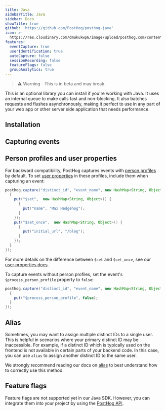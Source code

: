 ```yaml
---
title: Java
sidebarTitle: Java
sidebar: Docs
showTitle: true
github: 'https://github.com/PostHog/posthog-java'
icon: >-
  https://res.cloudinary.com/dmukukwp6/image/upload/posthog.com/contents/images/docs/integrate/java.svg
features:
  eventCapture: true
  userIdentification: true
  autoCapture: false
  sessionRecording: false
  featureFlags: false
  groupAnalytics: true
---
```


<blockquote class="warning-note">
    ⚠️  Warning - This is in beta and may break.
</blockquote>

This is an optional library you can install if you're working with Java. It uses an internal queue to make calls fast and non-blocking. It also batches requests and flushes asynchronously, making it perfect to use in any part of your web app or other server side application that needs performance.

## Installation


<JavaInstall />


## Capturing events


<JavaSendEvents />

## Person profiles and user properties

For backward compatibility, PostHog captures events with [person profiles](/docs/data/people) by default. To set [user properties](/docs/data/user-properties) in these profiles, include them when capturing an event:

```java
posthog.capture("distinct_id", "event_name", new HashMap<String, Object>() {
  {
    put("$set",  new HashMap<String, Object>() {       
      {
        put("name", "Max Hedgehog");
      }
    });
    put("$set_once",  new HashMap<String, Object>() {
      {
        put("initial_url", "/blog");
      }
    });
  }
});
```

For more details on the difference between `$set` and `$set_once`, see our [user properties docs](/docs/data/user-properties#what-is-the-difference-between-set-and-set_once).

To capture events without person profiles, set the event's `$process_person_profile` property to `false`:

```java
posthog.capture("distinct_id", "event_name", new HashMap<String, Object>() {
  {
    put("$process_person_profile", false);
  }
});
```

## Alias

Sometimes, you may want to assign multiple distinct IDs to a single user. This is helpful in scenarios where your primary distinct ID may be inaccessible. For example, if a distinct ID which is typically used on the frontend is not available in certain parts of your backend code. In this case, you can use `alias` to assign another distinct ID to the same user.

We strongly recommend reading our docs on [alias](/docs/data/identify#alias-assigning-multiple-distinct-ids-to-the-same-user) to best understand how to correctly use this method.

## Feature flags


<FeatureFlagsLibsIntro />

Feature flags are not supported yet in our Java SDK. However, you can integrate them into your project by using the [PostHog API](/docs/feature-flags/adding-feature-flag-code?tab=api).
